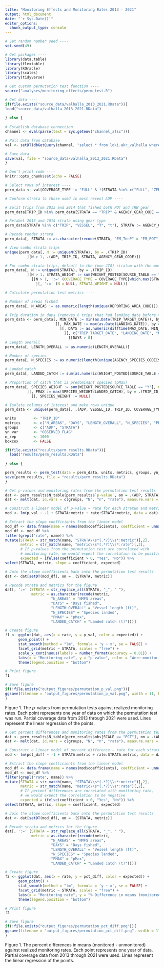 ```yaml
---
title: "Monitoring Effects and Monitoring Rates 2013 - 2021"
output: html_document
date: "`r Sys.Date()`"
editor_options: 
  chunk_output_type: console
---
```


```r
# Set random number seed ----
set.seed(49)

# Get packages ----
library(data.table)
library(flextable)
library(ROracle)
library(scales)
library(tidyverse)

# Get custom permutation test function ----
source("analyses/monitoring_effects/perm_test.R")

# Get data ----
if(file.exists("source_data/valhalla_2013_2021.RData")){
load("source_data/valhalla_2013_2021.RData")
  
} else {
  
# Establish database connection
channel <- eval(parse(text = Sys.getenv("channel_afsc")))

# Pull data from database
val <- setDT(dbGetQuery(channel, "select * from loki.akr_valhalla where adp < 2022"))

# Save data
save(val, file = "source_data/valhalla_2013_2021.RData")
}

# Don't print code ----
knitr::opts_chunk$set(echo = FALSE)
```

```r
# Select rows of interest ----
perm_data <- val[COVERAGE_TYPE != "FULL" & !(STRATA %in% c("FULL", "ZERO", "ZERO_EM_RESEARCH", "EM", "EM Voluntary"))]

# Conform strata to those used in most recent ADP ----

# Split trips from 2013 and 2014 that fished both POT and TRW gear
perm_data[TRIP_ID %in% perm_data[STRATA == "TRIP" & AGENCY_GEAR_CODE == "POT", TRIP_ID] & TRIP_ID %in% perm_data[STRATA == "TRIP" & AGENCY_GEAR_CODE == "TRW", TRIP_ID], TRIP_ID := ifelse(AGENCY_GEAR_CODE == "POT", paste0(TRIP_ID, ".1"), paste0(TRIP_ID, ".2"))]

# Relabel 2013 and 2014 strata using gear type
perm_data[STRATA %in% c("TRIP", "VESSEL", "T", "t"), STRATA := AGENCY_GEAR_CODE]

# Recode tender strata
perm_data[, STRATA := as.character(recode(STRATA, "EM_TenP" = "EM_POT", "TenH" = "HAL", "TenP" = "POT", "TenTR" = "TRW"))]

# View combo strata trips
unique(perm_data[, N := uniqueN(STRATA), by = .(TRIP_ID)
          ][N > 1, .(ADP, TRIP_ID, STRATA, AGENCY_GEAR_CODE)])

# For combo strata trips, default to the (non-JIG) stratum with the most landed weight
perm_data[, N := uniqueN(STRATA), by = .(TRIP_ID)
          ][N > 1, STRATA_WEIGHT := sum(WEIGHT_POSTED[SOURCE_TABLE == "Y" & STRATA != "JIG"]), by = .(TRIP_ID, STRATA)
            ][N > 1, ':=' (COVERAGE_TYPE = COVERAGE_TYPE[which.max(STRATA_WEIGHT)], STRATA = STRATA[which.max(STRATA_WEIGHT)]), by = .(TRIP_ID)
              ][, ':=' (N = NULL, STRATA_WEIGHT = NULL)]

# Calculate permutation test metrics ----

# Number of areas fished
perm_data[, N_AREAS := as.numeric(length(unique(REPORTING_AREA_CODE))), by=.(TRIP_ID, STRATA)]

# Trip duration in days (removes 6 trips that had landing date before trip start)
perm_data <- perm_data[, MIN_DATE := min(as.Date(TRIP_TARGET_DATE)), by = .(TRIP_ID, STRATA)
                       ][, MAX_DATE := max(as.Date(LANDING_DATE)), by = .(TRIP_ID, STRATA)
                         ][, DAYS := as.numeric(difftime(MAX_DATE, MIN_DATE, units = "days") + 1), by = .(TRIP_ID, STRATA)
                           ][, c("TRIP_TARGET_DATE", "LANDING_DATE", "MIN_DATE", "MAX_DATE") := NULL
                             ][DAYS > 0]
# Length overall  
perm_data[, LENGTH_OVERALL := as.numeric(LENGTH_OVERALL)]

# Number of species
perm_data[, N_SPECIES := as.numeric(length(unique(AGENCY_SPECIES_CODE[SOURCE_TABLE == "Y"]))), by = .(TRIP_ID, STRATA)]

# Landed catch
perm_data[, LANDED_CATCH := sum(as.numeric(WEIGHT_POSTED[SOURCE_TABLE == "Y"])), by = .(TRIP_ID, STRATA)]

# Proportion of catch that is predominant species (pMax)
perm_data[, SPECIES_WEIGHT := sum(WEIGHT_POSTED[SOURCE_TABLE == "Y"], na.rm = TRUE), by = .(TRIP_ID, STRATA, AGENCY_SPECIES_CODE)
          ][, PMAX := max(SPECIES_WEIGHT/LANDED_CATCH), by = .(TRIP_ID, STRATA)
            ][, SPECIES_WEIGHT := NULL]

# Isolate columns of interest and make rows unique
perm_data <- unique(perm_data[, .(ADP, VESSEL_ID, TRIP_ID, COVERAGE_TYPE, STRATA, TENDER, OBSERVED_FLAG, N_AREAS, DAYS, LENGTH_OVERALL, N_SPECIES, PMAX, LANDED_CATCH)])
```

```r
units        <- "TRIP_ID"
metrics      <- c("N_AREAS", "DAYS", "LENGTH_OVERALL", "N_SPECIES", "PMAX", "LANDED_CATCH")
groups       <- c("ADP", "STRATA")
yn_var       <- "OBSERVED_FLAG"
n_rep        <- 1000
boxcox       <- FALSE

if(file.exists("results/perm_results.RData")){
  load("results/perm_results.RData")
  
} else {

perm_results <- perm_test(data = perm_data, units, metrics, groups, yn_var, n_rep, boxcox)
save(perm_results, file = "results/perm_results.RData")
}
```

```r
# Get p-values and monitoring rates from the permutation test results
dat <- perm_results$N_table[perm_results$`p-value`, on = .(ADP, STRATA)]
dat <- melt(dat, id.vars = c(groups, "N", "n", "rate"), measure.vars = metrics, variable.name = "metric", value.name = "p_val")

# Construct a linear model of p-value ~ rate for each stratum and metric combination
mod <- lm(p_val ~ -1 + STRATA:metric + rate:STRATA:metric, data = dat)

# Extract the slope coefficients from the linear model
mod_df <- data.frame(name = names(mod$coefficients), coefficient = unname(mod$coefficients))
mod_df <- mod_df %>% 
filter(grepl("rate", name)) %>% 
mutate(STRATA = str_match(name, "STRATA\\s*(.*?)\\s*:metric")[,2],
       metric = str_match(name, "metric\\s*(.*?)\\s*:rate")[,2],
       # If p-values from the permutation test are correlated with 
       # monitoring rate, we would expect the correlation to be positive
       expected = ifelse(coefficient > 0, "Yes", "No")) %>% 
select(STRATA, metric, slope = coefficient, expected)

# Join the slope coefficients back onto the permutation test results
dat <- dat[setDT(mod_df), on = .(STRATA, metric)]

# Recode strata and metrics for the figure
dat[, ':=' (STRATA = str_replace_all(STRATA, "_", " "), 
            metric = as.character(recode(metric, 
                     "N_AREAS" = "NMFS areas", 
                     "DAYS" = "Days fished", 
                     "LENGTH_OVERALL" = "Vessel length (ft)", 
                     "N_SPECIES" = "Species landed", 
                     "PMAX" = "pMax", 
                     "LANDED_CATCH" = "Landed catch (t)")))]

# Create figure 
f1 <- ggplot(dat, aes(x = rate, y = p_val, color = expected)) +
      geom_point() +
      stat_smooth(method = "lm", formula = 'y ~ x', se = FALSE) +
      facet_grid(metric ~ STRATA, scales = "free") +
      scale_x_continuous(labels = number_format(accuracy = 0.01)) +
      labs(x = "Monitoring rate", y = "p-value", color = "Were monitoring effects reduced (as measured by a linear \nincrease in p-value) as monitoring rate increased?") +
      theme(legend.position = "bottom")

# Print figure
f1

# Save figure
if(!file.exists("output_figures/permutation_p_val.png")){
ggsave(filename = "output_figures/permutation_p_val.png", width = 11, height = 8.5, units = 'in')
}
```
  
Figure 1. The *p*-values from permutation tests against realized monitoring rates. Each point represents one year of data on which the permutation test was run. Partial coverage data from 2013 through 2021 were used. Lines represent the linear regression of the points.  

```r
# Get percent differences and monitoring rates from the permutation test results
dat <- perm_results$N_table[perm_results$obs[SCALE == "PCT"], on = .(ADP, STRATA)]
dat <- melt(dat, id.vars = c(groups, "N", "n", "rate"), measure.vars = metrics, variable.name = "metric", value.name = "pct_diff")

# Construct a linear model of percent difference ~ rate for each stratum and metric combination
mod <- lm(pct_diff ~ -1 + STRATA:metric + rate:STRATA:metric, data = dat)

# Extract the slope coefficients from the linear model
mod_df <- data.frame(name = names(mod$coefficients), coefficient = unname(mod$coefficients))
mod_df <- mod_df %>% 
filter(grepl("rate", name)) %>% 
mutate(STRATA = str_match(name, "STRATA\\s*(.*?)\\s*:metric")[,2],
       metric = str_match(name, "metric\\s*(.*?)\\s*:rate")[,2],
       # If percent differences are correlated with monitoring rate, 
       # we would expect the correlation to be negative
       expected = ifelse(coefficient < 0, "Yes", "No")) %>% 
select(STRATA, metric, slope = coefficient, expected)

# Join the slope coefficients back onto the permutation test results
dat <- dat[setDT(mod_df), on = .(STRATA, metric)]

# Recode strata and metrics for the figure
dat[, ':=' (STRATA = str_replace_all(STRATA, "_", " "), 
            metric = as.character(recode(metric, 
                     "N_AREAS" = "NMFS areas", 
                     "DAYS" = "Days fished", 
                     "LENGTH_OVERALL" = "Vessel length (ft)", 
                     "N_SPECIES" = "Species landed", 
                     "PMAX" = "pMax", 
                     "LANDED_CATCH" = "Landed catch (t)")))]

# Create figure
f2 <- ggplot(dat, aes(x = rate, y = pct_diff, color = expected)) +
      geom_point() +
      stat_smooth(method = "lm", formula = 'y ~ x', se = FALSE) +
      facet_grid(metric ~ STRATA, scales = "free") +
      labs(x = "Monitoring rate", y = "% Difference in means (monitored - unmonitored)", color = "Were monitoring effects reduced (as measured by a linear \ndecrease in % difference) as monitoring rate increased?") +
      theme(legend.position = "bottom")

# Print figure
f2

# Save figure
if(!file.exists("output_figures/permutation_pct_diff.png")){
ggsave(filename = "output_figures/permutation_pct_diff.png", width = 11, height = 8.5, units = 'in')
}
```
  
Figure 1. The percent differences in means (monitored - unmonitored) against realized monitoring rates. Each point represents one year of data. Partial coverage data from 2013 through 2021 were used. Lines represent the linear regression of the points.    